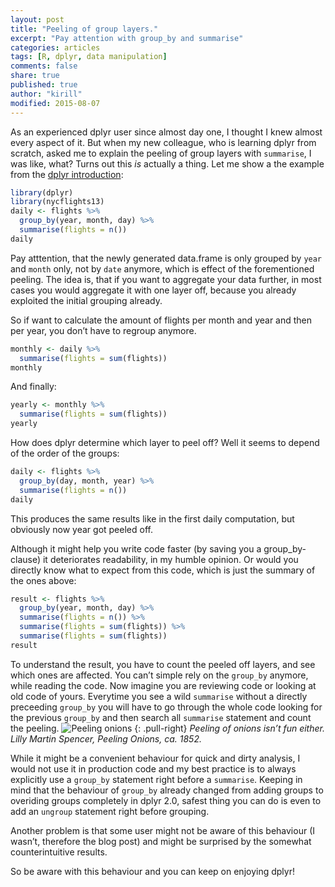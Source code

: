 ```yaml
---
layout: post
title: "Peeling of group layers."
excerpt: "Pay attention with group_by and summarise"
categories: articles
tags: [R, dplyr, data manipulation]
comments: false
share: true
published: true
author: "kirill"
modified: 2015-08-07
---
```


<span class = "dropcap">A</span>s an experienced dplyr user since almost day one, I thought I knew almost every aspect of it. But when my new colleague, who is learning dplyr from scratch, asked me to explain the peeling of group layers with `summarise`, I was like, what?
Turns out this *is* actually a thing. Let me show a the example from the [dplyr introduction](https://cran.rstudio.com/web/packages/dplyr/vignettes/introduction.html):

```r
library(dplyr)
library(nycflights13)
daily <- flights %>% 
  group_by(year, month, day) %>%
  summarise(flights = n())
daily
```

Pay atttention, that the newly generated data.frame is only grouped by `year` and `month` only, not by `date` anymore, which is effect of the forementioned peeling. The idea is, that if you want to aggregate your data further, in most cases you would aggregate it with one layer off, because you already exploited the initial grouping already.

So if want to calculate the amount of flights per month and year and then per year, you don't have to regroup anymore.

```r
monthly <- daily %>% 
  summarise(flights = sum(flights))
monthly
```

And finally:
```r
yearly <- monthly %>% 
  summarise(flights = sum(flights))
yearly
```

How does dplyr determine which layer to peel off? Well it seems to depend of the order of the groups:

```r
daily <- flights %>% 
  group_by(day, month, year) %>%
  summarise(flights = n())
daily
```

This produces the same results like in the first daily computation, but obviously now year got peeled off.

Although it might help you write code faster (by saving you a group_by-clause) it deteriorates readability, in my humble opinion. Or would you directly know what to expect from this code, which is just the summary of the ones above:

```r
result <- flights %>% 
  group_by(year, month, day) %>%
  summarise(flights = n()) %>%
  summarise(flights = sum(flights)) %>%
  summarise(flights = sum(flights))
result
```

To understand the result, you have to count the peeled off layers, and see which ones are affected. You can't simple rely on the `group_by` anymore, while reading the code. Now imagine you are reviewing code or looking at old code of yours. Everytime you see a wild `summarise` without a directly preceeding `group_by` you will have to go through the whole code looking for the previous `group_by` and then search all `summarise` statement and count the peeling. ![Peeling onions]({{ site.url }}/images/spencer-peeling-onions.jpg)
{: .pull-right}
*Peeling of onions isn't fun either. Lilly Martin Spencer, Peeling Onions, ca. 1852.*

While it might be a convenient behaviour for quick and dirty analysis, I would not use it in production code and my best practice is to always explicitly use a `group_by` statement right before a `summarise`. Keeping in mind that the behaviour of `group_by` already changed from adding groups to overiding groups completely in dplyr 2.0, safest thing you can do is even to add an `ungroup` statement right before grouping.

Another problem is that some user might not be aware of this behaviour (I wasn't, therefore the blog post) and might be surprised by the somewhat counterintuitive results.

So be aware with this behaviour and you can keep on enjoying dplyr!